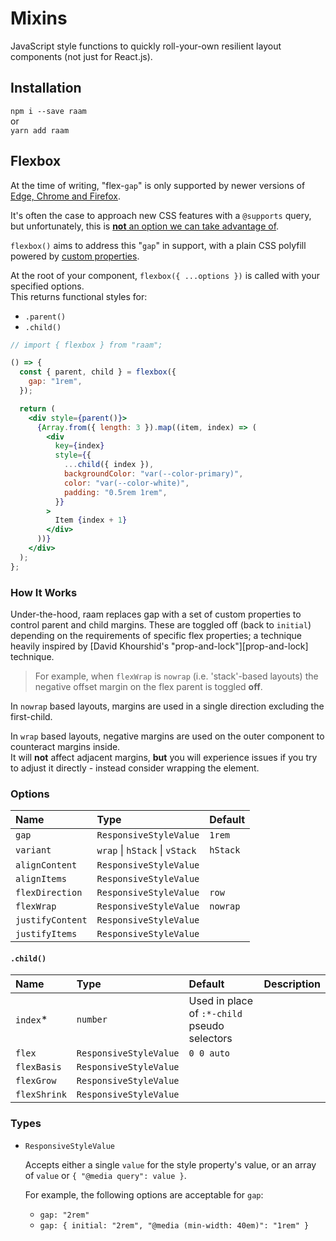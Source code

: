 # Mixins

JavaScript style functions to quickly roll-your-own resilient layout components (not just for React.js).

## Installation

`npm i --save raam`  
or  
`yarn add raam`

## Flexbox

At the time of writing, "flex-`gap`" is only supported by newer versions of [Edge, Chrome and Firefox](https://caniuse.com/flexbox-gap).

It's often the case to approach new CSS features with a `@supports` query, but unfortunately, this is [**not** an option we can take advantage of](https://github.com/w3c/csswg-drafts/issues/3559).

`flexbox()` aims to address this "`gap`" in support, with a plain CSS polyfill powered by [custom properties](#how-it-works).

At the root of your component, `flexbox({ ...options })` is called with your specified options.  
This returns functional styles for:

- `.parent()`
- `.child()`

```jsx live=true
// import { flexbox } from "raam";

() => {
  const { parent, child } = flexbox({
    gap: "1rem",
  });

  return (
    <div style={parent()}>
      {Array.from({ length: 3 }).map((item, index) => (
        <div
          key={index}
          style={{
            ...child({ index }),
            backgroundColor: "var(--color-primary)",
            color: "var(--color-white)",
            padding: "0.5rem 1rem",
          }}
        >
          Item {index + 1}
        </div>
      ))}
    </div>
  );
};
```

### How It Works

Under-the-hood, raam replaces gap with a set of custom properties to control parent and child margins. These are toggled off (back to `initial`) depending on the requirements of specific flex properties; a technique heavily inspired by [David Khourshid's "prop-and-lock"][prop-and-lock] technique.

> For example, when `flexWrap` is `nowrap` (i.e. 'stack'-based layouts) the negative offset margin on the flex parent is toggled **off**.

In `nowrap` based layouts, margins are used in a single direction excluding the first-child.

In `wrap` based layouts, negative margins are used on the outer component to counteract margins inside.  
 It will **not** affect adjacent margins, **but** you will experience issues if you try to adjust it directly - instead consider wrapping the element.

### Options

| Name             | Type                           | Default  |
| :--------------- | :----------------------------- | :------- |
| `gap`            | `ResponsiveStyleValue`         | `1rem`   |
| `variant`        | `wrap` \| `hStack` \| `vStack` | `hStack` |
| `alignContent`   | `ResponsiveStyleValue`         |          |
| `alignItems`     | `ResponsiveStyleValue`         |          |
| `flexDirection`  | `ResponsiveStyleValue`         | `row`    |
| `flexWrap`       | `ResponsiveStyleValue`         | `nowrap` |
| `justifyContent` | `ResponsiveStyleValue`         |          |
| `justifyItems`   | `ResponsiveStyleValue`         |          |

#### `.child()`

| Name         | Type                   | Default                                      | Description |
| :----------- | :--------------------- | :------------------------------------------- | :---------- |
| `index`\*    | `number`               | Used in place of `:*-child` pseudo selectors |
| `flex`       | `ResponsiveStyleValue` | `0 0 auto`                                   |             |
| `flexBasis`  | `ResponsiveStyleValue` |                                              |             |
| `flexGrow`   | `ResponsiveStyleValue` |                                              |             |
| `flexShrink` | `ResponsiveStyleValue` |                                              |             |

### Types

- `ResponsiveStyleValue`

  Accepts either a single `value` for the style property's value, or an array of `value` or `{ "@media query": value }`.

  For example, the following options are acceptable for `gap`:

  - `gap: "2rem"`
  - `gap: { initial: "2rem", "@media (min-width: 40em)": "1rem" }`
